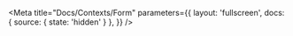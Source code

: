
<Meta
  title="Docs/Contexts/Form"
  parameters={{
    layout: 'fullscreen',
    docs: { source: { state: 'hidden' } },
  }}
/>

<ContextsFormDoc />
